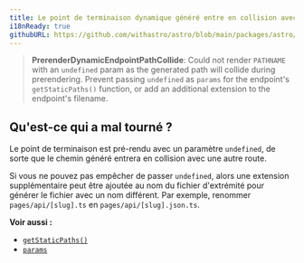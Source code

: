 ```yaml
---
title: Le point de terminaison dynamique généré entre en collision avec une autre route.
i18nReady: true
githubURL: https://github.com/withastro/astro/blob/main/packages/astro/src/core/errors/errors-data.ts
---
```


> **PrerenderDynamicEndpointPathCollide**: Could not render `PATHNAME` with an `undefined` param as the generated path will collide during prerendering. Prevent passing `undefined` as `params` for the endpoint's `getStaticPaths()` function, or add an additional extension to the endpoint's filename.

## Qu'est-ce qui a mal tourné ?
Le point de terminaison est pré-rendu avec un paramètre `undefined`, de sorte que le chemin généré entrera en collision avec une autre route.

Si vous ne pouvez pas empêcher de passer `undefined`, alors une extension supplémentaire peut être ajoutée au nom du fichier d'extrémité pour générer le fichier avec un nom différent. Par exemple, renommer `pages/api/[slug].ts` en `pages/api/[slug].json.ts`.

**Voir aussi :**
-  [`getStaticPaths()`](/fr/reference/api-reference/#getstaticpaths)
-  [`params`](/fr/reference/api-reference/#params)


